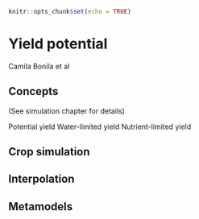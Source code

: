 ```r
knitr::opts_chunk$set(echo = TRUE)
```

# Yield potential

Camila Bonila et al 

## Concepts 

(See simulation chapter for details)

Potential yield 
Water-limited yield
Nutrient-limited yield


## Crop simulation



## Interpolation



## Metamodels 




